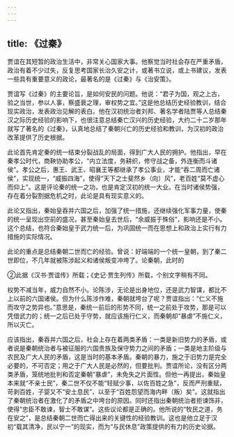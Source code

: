 ```yaml
---
---
---
```

title: 《过秦》
---



贾谊在其短暂的政治生活中，非常关心国家大事。他察觉当时社会存在严重矛盾，政治有着不少过失，反复思考国家长治久安之计，或著书立说，或上书建议，发表一些具有重要意义的政论，最著名的是《过秦》与《治安策》。

贾谊写《过秦》的主要论旨，是如何安民的问题。他说：“君子为国，观之上古，验之当世，参以人事，察盛衰之理，审权势之宜。”这是他总结历史经验教训，结合现实政治，发表政治见解的表白。他在汉初统治者刘邦、著名学者陆贾等人总结秦汉之际历史经验的影响下，也很注意总结秦亡汉兴的历史经验，大约二十二岁那年就写了著名的《过秦》，认真地总结了秦朝兴亡的历史经验和教训，为汉初的政治改革提供了历史根据。

此论首先肯定秦的统一结束分裂战乱的局面，得到广大人民的拥护。他指出，早在秦孝公时代，商鞅协助孝公，“内立法度，务耕织，修守战之备，外连衡而斗诸侯”。孝公之后，惠王、武王、昭襄王等都继承了孝公事业，才能“吞二周而亡诸侯”，实现统一，“威振四海”，使得“天下之士斐然乡（向）风”，老百姓“莫不虚心而仰上”。这是评论秦的统一之功，也是肯定汉初的统一大业。在当时诸侯势强，存在着分裂割据危机之时，此论是具有现实意义的。

此论又指出，秦始皇吞并六国之后，加强了统一措施，还继续强化军事力量，使秦的统一呈现出空前的盛况，甚至秦始皇去世后，“余威振于殊俗”，影响还是不小。这个总结，也符合秦始皇于武力统一后，为巩固统一而在思想上和政治上实行有力措施的实际情况。

此论的重点是总结秦朝二世而亡的经验。曾说：好端端的一个统一皇朝，到了秦二世即位，不几年就被陈涉起义和诸侯叛变冲垮了。论秦朝，此时的

②此据《汉书·贾谊传》所载；《史记·贾生列传》所载，个别文字稍有不同。

权势不减当年，威力自然不小。论陈涉，无论是出身地位，还是武力智谋，都比不上以前的六国诸侯。但为什么陈涉作难，秦朝就垮台了呢？贾谊指出：“仁义不施而攻守之势异也。”意思是，秦统一前后的形势不同，统一之前处于攻势，那是可以凭借武力的；统一之后已处于守势，就应该施行仁义，而秦朝却“暴虐”不施仁义，所以灭亡。

应该指出，秦吞并六国之后，社会上存在着两类矛盾：一类是新旧势力的矛盾，或者说是秦朝统治者与被征服的六国贵族及保守势力之间的矛盾；一类是地主阶级与农民及广大人民的矛盾，这是当时的基本矛盾。秦朝的暴力，施之于旧势力是完全必要的，不可否定；用之于广大人民是必然的，但要批判。贾谊所论，没有区分两类矛盾，笼统地批判和否定秦朝“暴虐”，未免失之片面性。但他一再提出，秦始皇本来就“不亲士民”，秦二世不仅不能“轻赋少事，以佐百姓之急”，反而严刑重赋，苛剥百姓，子婴又不“安土息民”，以至于“百姓怨望而海内畔（叛）矣”。这就指出了秦朝统治者在激化了的矛盾之中垮台的原因。同时还指出秦朝统治者拒谏饰非，使得“忠臣不敢谏，智士不敢谋”。这些议论都是正确的。他所说的“牧民之道，务在安之”，是总结秦朝二世而亡得出来的关键性的经验教训。这也是他立足于汉初“载其清净，民以宁一”的现实，而为“与民休息”政策提供的有力的历史论据。